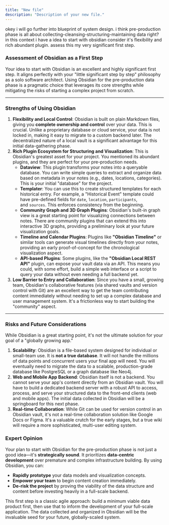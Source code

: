 ```yaml
---
title: "New file"
description: "Description of your new file."
---
```


okey i will go further into blueprint of system design. i think pre-production phase is all about collecting-cleansing-structuring-maintaining data right? in this context i have a idea to start with obsidian consider it's flexibility and rich abundant plugin. assess this my very significant first step.

### **Assessment of Obsidian as a First Step**

Your idea to start with Obsidian is an excellent and highly significant first step. It aligns perfectly with your "little significant step by step" philosophy as a solo software architect. Using Obsidian for the pre-production data phase is a pragmatic choice that leverages its core strengths while mitigating the risks of starting a complex project from scratch.

---

### **Strengths of Using Obsidian**

1. **Flexibility and Local Control**: Obsidian is built on plain Markdown files, giving you **complete ownership and control** over your data. This is crucial. Unlike a proprietary database or cloud service, your data is not locked in, making it easy to migrate to a custom backend later. The decentralized nature of a local vault is a significant advantage for this initial data-gathering phase.
2. **Rich Plugin Ecosystem for Structuring and Visualization**: This is Obsidian's greatest asset for your project. You mentioned its abundant plugins, and they are perfect for your pre-production needs.
   - **Dataview**: This plugin transforms your notes into a queryable database. You can write simple queries to extract and organize data based on metadata in your notes (e.g., dates, locations, categories). This is your initial "database" for the project.
   - **Templater**: You can use this to create structured templates for each historical entry. For example, a "Historical Event" template could have pre-defined fields for `date`, `location`, `participants`, and `sources`. This enforces consistency from the beginning.
   - **Community Graph and 3D Graph Plugins**: Obsidian's built-in graph view is a great starting point for visualizing connections between notes. There are community plugins that can extend this into interactive 3D graphs, providing a preliminary look at your future visualization goals.
   - **Timeline and Calendar Plugins**: Plugins like **"Obsidian Timeline"** or similar tools can generate visual timelines directly from your notes, providing an early proof-of-concept for the chronological visualization aspect.
   - **API-based Plugins**: Some plugins, like the **"Obsidian Local REST API"** plugin, can expose your vault data via an API. This means you could, with some effort, build a simple web interface or a script to query your data without even needing a full backend yet.
3. **Low Barrier to Entry and Collaboration**: Since you have a small, growing team, Obsidian's collaborative features (via shared vaults and version control with Git) are an excellent way to get the team contributing content immediately without needing to set up a complex database and user management system. It's a frictionless way to start building the "community" aspect.

---

### **Risks and Future Considerations**

While Obsidian is a great starting point, it's not the ultimate solution for your goal of a "globally growing app."

1. **Scalability**: Obsidian is a file-based system designed for individual or small-team use. It is **not a true database**. It will not handle the millions of data points and concurrent users your final app will need. You will eventually need to migrate the data to a scalable, production-grade database like PostgreSQL or a graph database like Neo4j.
2. **Web and Mobile App Backend**: Obsidian itself is not a backend. You cannot serve your app's content directly from an Obsidian vault. You will have to build a dedicated backend server with a robust API to access, process, and serve your structured data to the front-end clients (web and mobile apps). The initial data collected in Obsidian will be a springboard for this next phase.
3. **Real-time Collaboration**: While Git can be used for version control in an Obsidian vault, it's not a real-time collaboration solution like Google Docs or Figma. It's a valuable crutch for the early stages, but a true wiki will require a more sophisticated, multi-user editing system.

### **Expert Opinion**

Your plan to start with Obsidian for the pre-production phase is not just a good idea—it's **strategically sound**. It prioritizes **data-centric development** over premature and complex infrastructure building. By using Obsidian, you can:

- **Rapidly prototype** your data models and visualization concepts.
- **Empower your team** to begin content creation immediately.
- **De-risk the project** by proving the viability of the data structure and content before investing heavily in a full-scale backend.

This first step is a classic agile approach: build a minimum viable data product first, then use that to inform the development of your full-scale application. The data collected and organized in Obsidian will be the invaluable seed for your future, globally-scaled system.